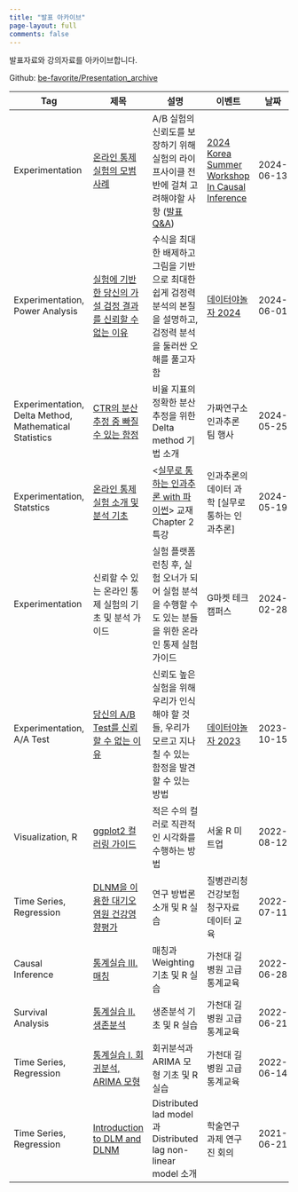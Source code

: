 ```yaml
---
title: "발표 아카이브"
page-layout: full
comments: false
---
```


발표자료와 강의자료를 아카이브합니다.

Github: [be-favorite/Presentation_archive](https://github.com/be-favorite/Presentation_archive)

| Tag                                                    | 제목                                                                                                                                                                | 설명                                                                                                                                                                                                                                                                                               | 이벤트                                                                                                                  | 날짜         | 장소                                                                                      |
| ------------------------------------------------------ | ----------------------------------------------------------------------------------------------------------------------------------------------------------------- | ------------------------------------------------------------------------------------------------------------------------------------------------------------------------------------------------------------------------------------------------------------------------------------------------ | -------------------------------------------------------------------------------------------------------------------- | ---------- | --------------------------------------------------------------------------------------- |
| Experimentation                                        | [온라인 통제 실험의 모범 사례](https://be-favorite.github.io/Presentation_archive/materials/Korea%20Summer%20Workshop%20ln%20Causal%20Inference_2024_OCEs_Best_Practices.pdf) | A/B 실험의 신뢰도를 보장하기 위해 실험의 라이프사이클 전반에 걸쳐 고려해야할 사항 ([발표 Q&A](https://github.com/be-favorite/Presentation_archive/wiki/%5BQ&A%5D-2024-Korea-Summer-Workshop-ln-Causal-Inference--%EC%98%A8%EB%9D%BC%EC%9D%B8-%ED%86%B5%EC%A0%9C-%EC%8B%A4%ED%97%98%EC%9D%98-%EB%AA%A8%EB%B2%94-%EC%82%AC%EB%A1%80-)) | [2024 Korea Summer Workshop In Causal Inference](https://sites.google.com/view/causal-inference2024/home?authuser=0) | 2024-06-13 | Zoom, [Youtube](https://youtu.be/zcZ2vICGm1o?si=dhgNg2l8yn7EkRM2)                       |
| Experimentation, Power Analysis                        | [실험에 기반한 당신의 가설 검정 결과를 신뢰할 수 없는 이유](https://be-favorite.github.io/Presentation_archive/materials/Datayanolja_2024_Power_Analysis.pdf)                             | 수식을 최대한 배제하고 그림을 기반으로 최대한 쉽게 검정력 분석의 본질을 설명하고, 검정력 분석을 둘러싼 오해를 풀고자 함                                                                                                                                                                                                                             | [데이터야놀자 2024](https://datayanolja.kr/)                                                                               | 2024-06-01 | 광화문 마이크로소프트 오피스, [Youtube](https://youtu.be/1jTn9b3_-u0?si=GezPKKXeI04gkbTS)            |
| Experimentation, Delta Method, Mathematical Statistics | [CTR의 분산 추정 중 빠질 수 있는 함정](https://be-favorite.github.io/Presentation_archive/materials/Pseudolab_Pifalls_Variance_Estimation_Ratio_Metrics.pdf)                   | 비율 지표의 정확한 분산 추정을 위한 Delta method 기법 소개                                                                                                                                                                                                                                                          | 가짜연구소 인과추론 팀 행사                                                                                                      | 2024-05-25 | 삼성동 op.gg 사옥                                                                            |
| Experimentation, Statstics                             | [온라인 통제 실험 소개 및 분석 기초](https://be-favorite.github.io/Presentation_archive/materials/Introduction_to_OCEs.pdf)                                                     | <[실무로 통하는 인과추론 with 파이썬](https://product.kyobobook.co.kr/detail/S000212577153)> 교재 Chapter 2 특강                                                                                                                                                                                                  | 인과추론의 데이터 과학 [실무로 통하는 인과추론]                                                                                          | 2024-05-19 | [Youtube](https://youtu.be/FYTPUnBl-lQ?si=Ww9v_JwkXUbpBjtc)                             |
| Experimentation                                        | 신뢰할 수 있는 온라인 통제 실험의 기초 및 분석 가이드                                                                                                                                   | 실험 플랫폼 런칭 후, 실험 오너가 되어 실험 분석을 수행할 수도 있는 분들을 위한 온라인 통제 실험 가이드                                                                                                                                                                                                                                     | G마켓 테크캠퍼스                                                                                                            | 2024-02-28 | Zoom                                                                                    |
| Experimentation, A/A Test                              | [당신의 A/B Test를 신뢰할 수 없는 이유](https://be-favorite.github.io/Presentation_archive/Datayanolja_2023_Trustworthy_ABtest.pdf)                                           | 신뢰도 높은 실험을 위해 우리가 인식해야 할 것들, 우리가 모르고 지나칠 수 있는 함정을 발견할 수 있는 방법                                                                                                                                                                                                                                    | [데이터야놀자 2023](https://datayanolja.kr/)                                                                               | 2023-10-15 | 역삼 센터필드 EAST 18F AWS Korea, [Youtube](https://youtu.be/J4zjwJNYyPM?si=TFYm01c1hDr1rYeL) |
| Visualization, R                                       | [ggplot2 컬러링 가이드](https://be-favorite.github.io/Presentation_archive/coloring_guide/coloring_guide.html#1)                                                        | 적은 수의 컬러로 직관적인 시각화를 수행하는 방법                                                                                                                                                                                                                                                                      | 서울 R 미트업                                                                                                             | 2022-08-12 | 건국대학교 상허연구관                                                                             |
| Time Series, Regression                                | [DLNM을 이용한 대기오염원 건강영향평가](https://be-favorite.github.io/Presentation_archive/kdca_dlnm/kdca_dlnm.html#1)                                                           | 연구 방법론 소개 및 R 실습                                                                                                                                                                                                                                                                                 | 질병관리청 건강보험 청구자료 데이터 교육                                                                                               | 2022-07-11 | 가천대학교 의과대학                                                                              |
| Causal Inference                                       | [통계실습 III. 매칭](https://be-favorite.github.io/Presentation_archive/3_matching/3_matching.html#1)                                                                   | 매칭과 Weighting 기초 및 R 실습                                                                                                                                                                                                                                                                          | 가천대 길병원 고급통계교육                                                                                                       | 2022-06-28 | 가천대학교 의과대학                                                                              |
| Survival Analysis                                      | [통계실습 II. 생존분석](https://be-favorite.github.io/Presentation_archive/2_survival/2_survival.html#1)                                                                  | 생존분석 기초 및 R 실습                                                                                                                                                                                                                                                                                   | 가천대 길병원 고급통계교육                                                                                                       | 2022-06-21 | 가천대학교 의과대학                                                                              |
| Time Series, Regression                                | [통계실습 I. 회귀분석, ARIMA 모형](https://be-favorite.github.io/Presentation_archive/1_regression_arima/1_regression_arima.html#1)                                         | 회귀분석과 ARIMA 모형 기초 및 R 실습                                                                                                                                                                                                                                                                         | 가천대 길병원 고급통계교육                                                                                                       | 2022-06-14 | 가천대학교 의과대학                                                                              |
| Time Series, Regression                                | [Introduction to DLM and DLNM](https://be-favorite.github.io/Presentation_archive/DLM%2C%20DLNM/Introduction_dlm%2Cdlnm.html#1)                                   | Distributed lad model과 Distributed lag non-linear model 소개                                                                                                                                                                                                                                       | 학술연구 과제 연구진 회의                                                                                                       | 2021-06-21 | Zoom                                                                                    |
